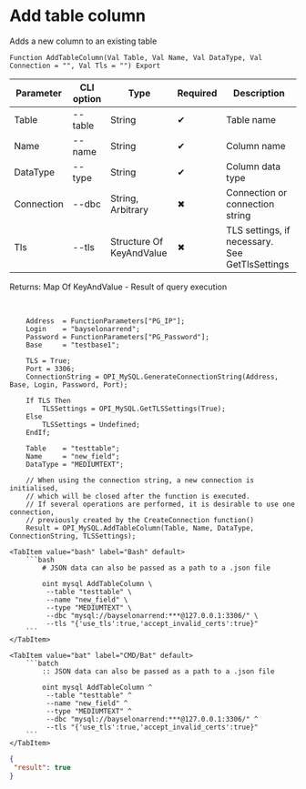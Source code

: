 ﻿---
sidebar_position: 4
description: Add table column and other functions to work with MySQL in the Open Integration Package, a free open-source integration library for 1C:Enterprise 8, OneScript and CLI
keywords: [1C, 1С, 1С:Enterprise, 1С:Enterprise 8.3, API, Integration, Services, Exchange, OneScript, CLI, MySQL]
---


# Add table column
 Adds a new column to an existing table



`Function AddTableColumn(Val Table, Val Name, Val DataType, Val Connection = "", Val Tls = "") Export`

  | Parameter | CLI option | Type | Required | Description |
  |-|-|-|-|-|
  | Table | --table | String | &#x2714; | Table name |
  | Name | --name | String | &#x2714; | Column name |
  | DataType | --type | String | &#x2714; | Column data type |
  | Connection | --dbc | String, Arbitrary | &#x2716; | Connection or connection string |
  | Tls | --tls | Structure Of KeyAndValue | &#x2716; | TLS settings, if necessary. See GetTlsSettings |

  
  Returns:  Map Of KeyAndValue - Result of query execution

<br/>



```bsl title="1C:Enterprise/OneScript code example"
    Address  = FunctionParameters["PG_IP"];
    Login    = "bayselonarrend";
    Password = FunctionParameters["PG_Password"];
    Base     = "testbase1";

    TLS = True;
    Port = 3306;
    ConnectionString = OPI_MySQL.GenerateConnectionString(Address, Base, Login, Password, Port);

    If TLS Then
        TLSSettings = OPI_MySQL.GetTLSSettings(True);
    Else
        TLSSettings = Undefined;
    EndIf;

    Table    = "testtable";
    Name     = "new_field";
    DataType = "MEDIUMTEXT";

    // When using the connection string, a new connection is initialised,
    // which will be closed after the function is executed.
    // If several operations are performed, it is desirable to use one connection,
    // previously created by the CreateConnection function()
    Result = OPI_MySQL.AddTableColumn(Table, Name, DataType, ConnectionString, TLSSettings);
```
 

 <Tabs>
  
    <TabItem value="bash" label="Bash" default>
        ```bash
            # JSON data can also be passed as a path to a .json file
            
            oint mysql AddTableColumn \
             --table "testtable" \
             --name "new_field" \
             --type "MEDIUMTEXT" \
             --dbc "mysql://bayselonarrend:***@127.0.0.1:3306/" \
             --tls "{'use_tls':true,'accept_invalid_certs':true}"
        ```
    </TabItem>
  
    <TabItem value="bat" label="CMD/Bat" default>
        ```batch
            :: JSON data can also be passed as a path to a .json file
            
            oint mysql AddTableColumn ^
             --table "testtable" ^
             --name "new_field" ^
             --type "MEDIUMTEXT" ^
             --dbc "mysql://bayselonarrend:***@127.0.0.1:3306/" ^
             --tls "{'use_tls':true,'accept_invalid_certs':true}"
        ```
    </TabItem>
</Tabs>


```json title="Result"
{
 "result": true
}
```
